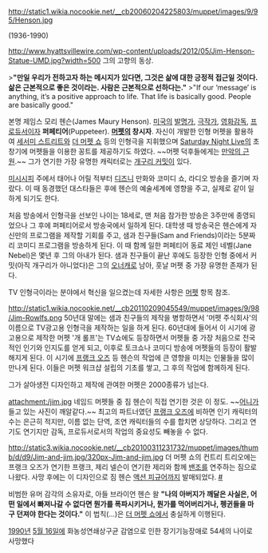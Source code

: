 http://static1.wikia.nocookie.net/__cb20060204225803/muppet/images/9/95/Henson.jpg

(1936-1990)

http://www.hyattsvillewire.com/wp-content/uploads/2012/05/Jim-Henson-Statue-UMD.jpg?width=500
그의 고향의 동상.

>'''"만일 우리가 전하고자 하는 메시지가 있다면, 그것은 삶에 대한 긍정적 접근일 것이다. 삶은 근본적으로 좋은 것이라는. 사람은 근본적으로 선하다는."'''
>"If our ‘message’ is anything, it’s a positive approach to life. That life is basically good. People are basically good." 

본명 제임스 모리 헨슨(James Maury Henson). [[미국]]의 [[발명가]], [[극작가]], [[영화감독]], [[프로듀서]]이자 '''퍼페티어'''(Puppeteer). '''[[머펫]]의 창시자'''. 자신이 개발한 인형 머펫을 활용하여 [[세서미 스트리트]]와 [[더 머펫 쇼]] 등의 인형극을 지휘했으며 [[Saturday Night Live]]의 초창기에 머펫들을 이용한 꽁트를 제공하기도 하였다. ~~머펫 덕후들에게는 [[만악의 근원]].~~ 그가 연기한 가장 유명한 캐릭터로는 [[개구리 커밋]]이 있다.

[[미시시피]] 주에서 태어나 어릴 적부터 [[디즈니]] 만화와 코미디 쇼, 라디오 방송을 즐기며 자랐다. 이 때 동경했던 대스타들은 후에 헨슨의 예술세계에 영향을 주고, 실제로 같이 일하게 되기도 한다.

처음 방송에서 인형극을 선보인 나이는 18세로, 맨 처음 참가한 방송은 3주만에 종영되었으나 그 후에 퍼페티어로서 방송국에서 일하게 된다. 대학생 때 방송국은 헨슨에게 자신만의 프로그램을 제작할 기회를 주고, 샘과 친구들(Sam and Friends)이라는 5분짜리 코미디 프로그램을 방송하게 된다. 이 때 함께 일한 퍼페티어 동료 제인 네벨(Jane Nebel)은 몇년 후 그의 아내가 된다. 샘과 친구들이 끝난 후에도 등장한 인형 중에서 커밋(아직 개구리가 아니었다)은 그의 [[오너캐]]로 남아, 훗날 머펫 중 가장 유명한 존재가 된다. 

TV 인형극이라는 분야에서 혁신을 일으켰는데 자세한 사항은 [[머펫]] 항목 참조.

http://static1.wikia.nocookie.net/__cb20110209045549/muppet/images/9/98/Jim-Rowlfs.png
50년대 말에는 샘과 친구들의 제작을 병항하면서 '머펫 주식회사'의 이름으로 TV광고용 인형극을 제작하는 일을 하게 된다. 60년대에 들어서 이 시기에 광고용으로 제작한 머펫 '개 롤프'는 TV쇼에도 등장하면서 머펫들 중 가장 처음으로 전국적인 인기와 인지도를 얻게 되고, 이후로 토크쇼나 코미디 방송에 머펫들의 등장이 활발해지게 된다. 이 시기에 [[프랭크 오즈]] 등 헨슨의 작업에 큰 영향을 미치는 인물들을 많이 만나게 된다. 이들은 머펫 워크샵 설립의 기초를 쌓고, 그 후의 작업에 함께하게 된다.

그가 살아생전 디자인하고 제작에 관여한 머펫은 2000종류가 넘는다.

attachment:/jim.jpg
네임드 머펫들 중 짐 헨슨이 직접 연기한 것은 이 정도. ~~[[어니]]가 들고 있는 사진이 깨알같다.~~ 최고의 파트너였던 [[프랭크 오즈]]에 비하면 인기 캐릭터의 수는 은근히 적지만, 이름 없는 단역, 조연 캐릭터들의 수를 합치면 상당하다. 그리고 연기도 연기지만 감독, 프로듀서로서의 작업의 중요성도 빼놓을 수 없다.

http://static3.wikia.nocookie.net/__cb20100311231732/muppet/images/thumb/d/d9/Jim-and-jim.jpg/320px-Jim-and-jim.jpg
더 머펫 쇼의 컨트리 트리오에는 프랭크 오즈가 연기한 프랭크, 제리 넬슨이 연기한 제리와 함께 [[밴조]]를 연주하는 짐으로 나왔다. 사망 후에는 이 디자인으로 짐 헨슨 [[액션 피규어]]까지 발매되었다. [http://muppet.wikia.com/wiki/Jim_Henson_Action_Figure #]

비범한 유머 감각의 소유자로, 아들 브라이언 헨슨 왈 '''"나의 아버지가 깨달은 사실은, 어떤 일에서 빠져나갈 수 없다면 뭔가를 폭파시키거나, 뭔가를 먹어버리거나, 펭귄들을 마구 던져야 한다는 것이다."''' 이 법칙(...)은 [[더 머펫 쇼]]에서 충실하게 이행된다.

[[1990년]] [[5월 16일]]에 화농성연쇄상구균 감염으로 인한 장기기능장애로 54세의 나이로 사망했다

